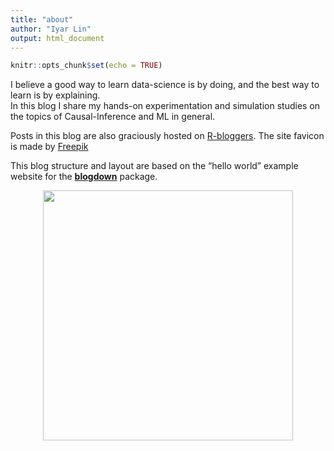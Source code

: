 ```yaml
---
title: "about"
author: "Iyar Lin"
output: html_document
---
```


```r
knitr::opts_chunk$set(echo = TRUE)
```

I believe a good way to learn data-science is by doing, and the best way to learn is by explaining.  
In this blog I share my hands-on experimentation and simulation studies on the topics of Causal-Inference and ML in general.

Posts in this blog are also graciously hosted on [R-bloggers](https://www.r-bloggers.com/). The site favicon is made by [Freepik](https://www.freepik.com/?__hstc=57440181.d99a26d4bbbe2eb075a749c73a4e3646.1558271135651.1558271135651.1558271135651.1&__hssc=57440181.1.1558271135652&__hsfp=3347895157)

This blog structure and layout are based on the "hello world" example website for the [**blogdown**](https://github.com/rstudio/blogdown) package.

<p align="center">
![](/./about_files/portrait.png){width=400px height=400px}
</p>
